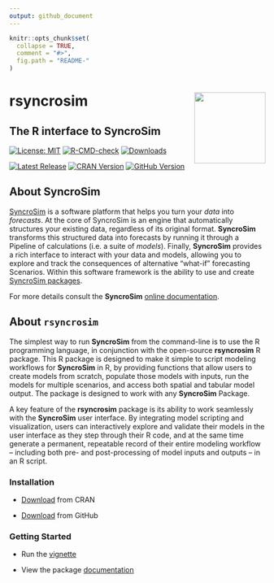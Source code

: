 ```yaml
---
output: github_document
---
```

<!-- README.md is generated from README.Rmd. Please edit that file -->

```r
knitr::opts_chunk$set(
  collapse = TRUE,
  comment = "#>",
  fig.path = "README-"
)
```

# rsyncrosim <img src="man/figures/logo.png" align="right" width=140/>
## The R interface to SyncroSim

[![License: MIT](https://img.shields.io/badge/License-MIT-yellow.svg)](https://opensource.org/licenses/MIT/)
[![R-CMD-check](https://github.com/syncrosim/rsyncrosim/workflows/R-CMD-check/badge.svg)](https://github.com/syncrosim/rsyncrosim/actions/)
[![Downloads](https://cranlogs.r-pkg.org/badges/rsyncrosim?color=brightgreen)](https://CRAN.R-project.org/package=rsyncrosim/)
<!-- [![Codecov test coverage](https://codecov.io/gh/syncrosim/rsyncrosim/branch/dev/graph/badge.svg)](https://codecov.io/gh/syncrosim/rsyncrosim?branch=dev) -->

[![Latest Release](https://img.shields.io/github/v/release/syncrosim/rsyncrosim?label=Latest%20Release)](https://github.com/syncrosim/rsyncrosim/releases/latest)
[![CRAN Version](https://img.shields.io/cran/v/rsyncrosim?label=CRAN%20Version)](https://CRAN.R-project.org/package=rsyncrosim)
[![GitHub Version](https://img.shields.io/github/r-package/v/syncrosim/rsyncrosim?label=GitHub%20Version)](https://github.com/syncrosim/rsyncrosim/blob/dev/DESCRIPTION)

## About SyncroSim

<a href="https://syncrosim.com/" target="_blank">SyncroSim</a> is a software platform that helps you turn your *data* into *forecasts*. At the core of SyncroSim is an engine that automatically structures your existing data, regardless of its original format. **SyncroSim** transforms this structured data into forecasts by running it through a Pipeline of calculations (i.e. a suite of *models*). Finally, **SyncroSim**  provides a rich interface to interact with your data and models, allowing you to explore and track the consequences of alternative "what-if" forecasting Scenarios. Within this software framework is the ability to use and create <a href="https://docs.syncrosim.com/how_to_guides/package_overview.html" target="_blank">SyncroSim packages</a>.  

For more details consult the **SyncroSim** <a href="https://docs.syncrosim.com/" target="_blank">online documentation</a>.

## About `rsyncrosim`

The simplest way to run **SyncroSim** from the command-line is to use the R programming language, in conjunction with the open-source **rsyncrosim** R package. This R package is designed to make it simple to script modeling workflows for **SyncroSim** in R, by providing functions that allow users to create models from scratch, populate those models with inputs, run the models for multiple scenarios, and access both spatial and tabular model output. The package is designed to work with any **SyncroSim** Package.

A key feature of the **rsyncrosim** package is its ability to work seamlessly with the **SyncroSim** user interface. By integrating model scripting and visualization, users can interactively explore and validate their models in the user interface as they step through their R code, and at the same time generate a permanent, repeatable record of their entire modeling workflow – including both pre- and post-processing of model inputs and outputs – in an R script.

### Installation
- [Download](https://cran.r-project.org/package=rsyncrosim/) from CRAN

- [Download](https://syncrosim.github.io/rsyncrosim/articles/rsyncrosim_install_beta.html) from GitHub

### Getting Started

- Run the [vignette](https://cran.r-project.org/package=rsyncrosim/vignettes/rsyncrosim_tutorial.html) 

- View the package [documentation](https://cran.r-project.org/package=rsyncrosim/rsyncrosim.pdf)
